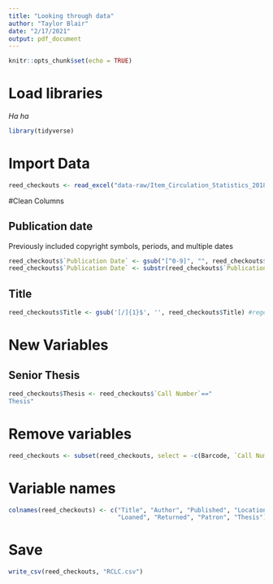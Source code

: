 ```yaml
---
title: "Looking through data"
author: "Taylor Blair"
date: "2/17/2021"
output: pdf_document
---
```


```r
knitr::opts_chunk$set(echo = TRUE)
```

# Load libraries
*Ha ha*

```r
library(tidyverse)

```


# Import Data
```r
reed_checkouts <- read_excel("data-raw/Item_Circulation_Statistics_2018-2020_PatronGroups.xlsx")

```


#Clean Columns

## Publication date

Previously included copyright symbols, periods, and multiple dates

```r
reed_checkouts$`Publication Date` <- gsub("[^0-9]", "", reed_checkouts$`Publication Date`)
reed_checkouts$`Publication Date` <- substr(reed_checkouts$`Publication Date`, 1, 4)
```

## Title


```r
reed_checkouts$Title <- gsub('[/]{1}$', '', reed_checkouts$Title) #regex heckery

```


# New Variables

## Senior Thesis

```r

reed_checkouts$Thesis <- reed_checkouts$`Call Number`=="	
Thesis"

```

# Remove variables

```r

reed_checkouts <- subset(reed_checkouts, select = -c(Barcode, `Call Number`))


```

# Variable names

```r

colnames(reed_checkouts) <- c("Title", "Author", "Published", "Location", "Copies",
                              "Loaned", "Returned", "Patron", "Thesis")

```


# Save
```r

write_csv(reed_checkouts, "RCLC.csv")

```